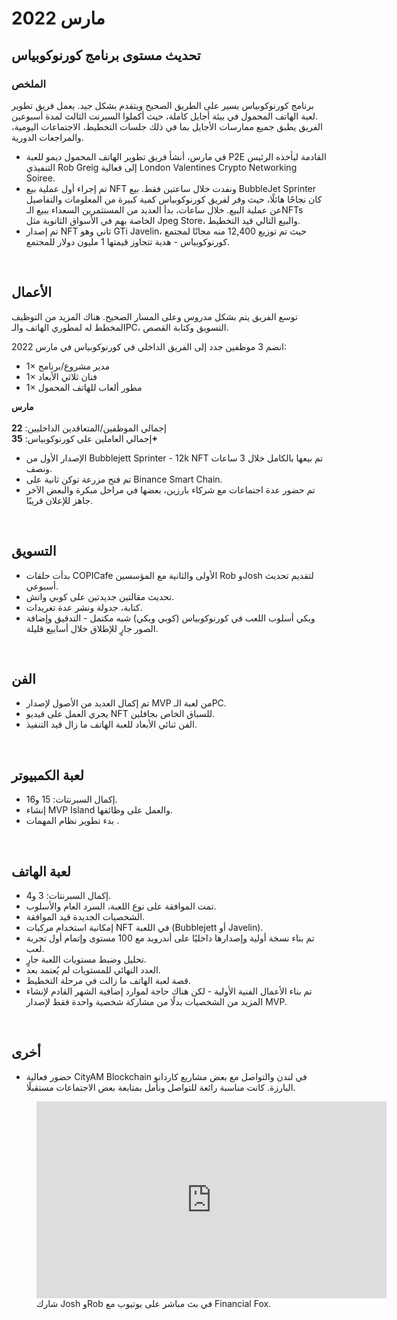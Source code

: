 # مارس 2022  

## تحديث مستوى برنامج كورنوكوبياس  

### الملخص  

برنامج كورنوكوبياس يسير على الطريق الصحيح ويتقدم بشكل جيد. يعمل فريق تطوير لعبة الهاتف المحمول في بيئة أجايل كاملة، حيث أكملوا السبرنت الثالث لمدة أسبوعين.  
الفريق يطبق جميع ممارسات الأجايل بما في ذلك جلسات التخطيط، الاجتماعات اليومية، والمراجعات الدورية.  

<ul className="styled-list">
  <li>في مارس، أنشأ فريق تطوير الهاتف المحمول ديمو للعبة P2E القادمة ليأخذه الرئيس التنفيذي Rob Greig إلى فعالية London Valentines Crypto Networking Soiree.</li>
  <li>تم إجراء أول عملية بيع NFT ونفدت خلال ساعتين فقط. بيع BubbleJet Sprinter كان نجاحًا هائلًا، حيث وفر لفريق كورنوكوبياس كمية كبيرة من المعلومات والتفاصيل عن عملية البيع. خلال ساعات، بدأ العديد من المستثمرين السعداء ببيع الـNFTs الخاصة بهم في الأسواق الثانوية مثل Jpeg Store، والبيع التالي قيد التخطيط.</li>
  <li>تم إصدار NFT ثاني وهو GTi Javelin، حيث تم توزيع 12,400 منه مجانًا لمجتمع كورنوكوبياس - هدية تتجاوز قيمتها 1 مليون دولار للمجتمع.</li>
</ul>  

</br>

## الأعمال  

توسع الفريق يتم بشكل مدروس وعلى المسار الصحيح. هناك المزيد من التوظيف المخطط له لمطوري الهاتف والـPC، التسويق وكتابة القصص.  

انضم 3 موظفين جدد إلى الفريق الداخلي في كورنوكوبياس في مارس 2022:  
<ul className="styled-list">
  <li>1× مدير مشروع/برنامج</li>
  <li>1× فنان ثلاثي الأبعاد</li>
  <li>1× مطور ألعاب للهاتف المحمول</li>
</ul>  

<div className="note-box">
  <b>مارس</b>  
  <br/><br/>
  إجمالي الموظفين/المتعاقدين الداخليين: <b>22</b>  
  <br/>
  إجمالي العاملين على كورنوكوبياس: <b>35+</b>  
</div>  

<ul className="styled-list">
  <li>الإصدار الأول من Bubblejett Sprinter - 12k NFT تم بيعها بالكامل خلال 3 ساعات ونصف.</li>
  <li>تم فتح مزرعة توكن ثانية على Binance Smart Chain.</li>
  <li>تم حضور عدة اجتماعات مع شركاء بارزين، بعضها في مراحل مبكرة والبعض الآخر جاهز للإعلان قريبًا.</li>
</ul>  

</br>

## التسويق  

<ul className="styled-list">
  <li>بدأت حلقات COPICafe الأولى والثانية مع المؤسسين Rob وJosh لتقديم تحديث أسبوعي.</li>
  <li>تحديث مقالتين جديدتين على كوبي واتش.</li>
  <li>كتابة، جدولة ونشر عدة تغريدات.</li>
  <li>ويكي أسلوب اللعب في كورنوكوبياس (كوبي ويكي) شبه مكتمل - التدقيق وإضافة الصور جارٍ للإطلاق خلال أسابيع قليلة.</li>
</ul>  

</br>

## الفن  

<ul className="styled-list">
  <li>تم إكمال العديد من الأصول لإصدار MVP من لعبة الـPC.</li>
  <li>يجري العمل على فيديو NFT للسباق الخاص بجافلين.</li>
  <li>الفن ثنائي الأبعاد للعبة الهاتف ما زال قيد التنفيذ.</li>
</ul>  

</br>

## لعبة الكمبيوتر  

<ul className="styled-list">
  <li>إكمال السبرنتات: 15 و16.</li>
  <li>إنشاء MVP Island والعمل على وظائفها.</li>
  <li>بدء تطوير نظام المهمات .</li>
</ul>  

</br>

## لعبة الهاتف  

<ul className="styled-list">
  <li>إكمال السبرنتات: 3 و4.</li>
  <li>تمت الموافقة على نوع اللعبة، السرد العام والأسلوب.</li>
  <li>الشخصيات الجديدة قيد الموافقة.</li>
  <li>إمكانية استخدام مركبات NFT في اللعبة (Bubblejett أو Javelin).</li>
  <li>تم بناء نسخة أولية وإصدارها داخليًا على أندرويد مع 100 مستوى وإتمام أول تجربة لعب.</li>
  <li>تحليل وضبط مستويات اللعبة جارٍ.</li>
  <li>العدد النهائي للمستويات لم يُعتمد بعد.</li>
  <li>قصة لعبة الهاتف ما زالت في مرحلة التخطيط.</li>
  <li>تم بناء الأعمال الفنية الأولية - لكن هناك حاجة لموارد إضافية الشهر القادم لإنشاء المزيد من الشخصيات بدلًا من مشاركة شخصية واحدة فقط لإصدار MVP.</li>
</ul>  

</br>

## أخرى  

<ul className="styled-list">
  <li>حضور فعالية CityAM Blockchain في لندن والتواصل مع بعض مشاريع كاردانو البارزة. كانت مناسبة رائعة للتواصل ونأمل بمتابعة بعض الاجتماعات مستقبلًا.</li>
</ul>  

<figure className="img-center">
  <iframe width="560" height="315" src="https://www.youtube.com/embed/bH70b-g0czQ" title="مقابلة Financial Fox - مارس 2022" frameborder="0" allow="accelerometer; autoplay; clipboard-write; encrypted-media; gyroscope; picture-in-picture; web-share" allowfullscreen></iframe>
  <figcaption>شارك Josh وRob في بث مباشر على يوتيوب مع Financial Fox.</figcaption>
</figure>  
